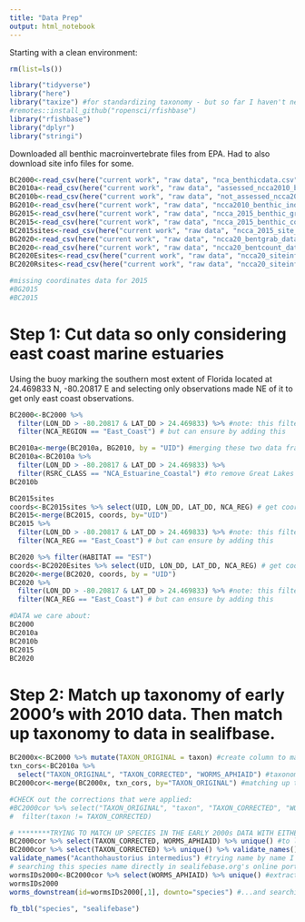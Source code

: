 ```yaml
---
title: "Data Prep"
output: html_notebook
---
```


Starting with a clean environment:
```r
rm(list=ls())
```


```r
library("tidyverse")
library("here")
library("taxize") #for standardizing taxonomy - but so far I haven't needed this since all old taxons matched with corrections provided in the 2010 dataset
#remotes::install_github("ropensci/rfishbase")
library("rfishbase")
library("dplyr")
library("stringi")
```

Downloaded all benthic macroinvertebrate files from EPA. Had to also download site info files for some.
```r
BC2000<-read_csv(here("current work", "raw data", "nca_benthicdata.csv")) #data w species counts early 2000's
BC2010a<-read_csv(here("current work", "raw data", "assessed_ncca2010_benthic_data.csv")) #data w species counts 2010 (used in water quality assessments)
BC2010b<-read_csv(here("current work", "raw data", "not_assessed_ncca2010_benthic_data.csv")) #data w species counts 2010 (not used in water quality assessments) NOTE: we don't have the necessary info (such as LAT and LON) on the grabs for this data in the following file *maybe can find this in a water chemistry file -got it!
BG2010<-read_csv(here("current work", "raw data", "ncca2010_benthic_indicator_status.csv")) #data w necessary info on grabs
BG2015<-read_csv(here("current work", "raw data", "ncca_2015_benthic_grab_estuarine-data.csv")) #data on the just the grabs 2015
BC2015<-read_csv(here("current work", "raw data", "ncca_2015_benthic_count_estuarine-data.csv")) #data w species counts 2015
BC2015sites<-read_csv(here("current work", "raw data", "ncca_2015_site_information_estuarine-data.csv")) #data w site info 2015
BG2020<-read_csv(here("current work", "raw data", "ncca20_bentgrab_data.csv")) #data on just the grabs 2020
BC2020<-read_csv(here("current work", "raw data", "ncca20_bentcount_data.csv")) #data w species counts 2020
BC2020Esites<-read_csv(here("current work", "raw data", "ncca20_siteinfo_estuaries_data_2.csv")) # estuary site info 2020
BC2020Rsites<-read_csv(here("current work", "raw data", "ncca20_siteinfo_reef_flats_data.csv")) #reef flat site info 2020

#missing coordinates data for 2015
#BG2015
#BC2015
```

# Step 1: Cut data so only considering east coast marine estuaries 
Using the buoy marking the southern most extent of Florida located at 24.469833 N, -80.20817 E and selecting only observations made NE of it to get only east coast observations.
```r
BC2000<-BC2000 %>%
  filter(LON_DD > -80.20817 & LAT_DD > 24.469833) %>% #note: this filter alone will give all of the east coast observations since there are no other observations NE of this point
  filter(NCA_REGION == "East_Coast") # but can ensure by adding this

BC2010a<-merge(BC2010a, BG2010, by = "UID") #merging these two data frames so can get the coordinates of each grab sample since these aren't in the count data
BC2010a<-BC2010a %>%
  filter(LON_DD > -80.20817 & LAT_DD > 24.469833) %>%
  filter(RSRC_CLASS == "NCA_Estuarine_Coastal") #to remove Great Lakes samples located NE of this point
BC2010b

BC2015sites
coords<-BC2015sites %>% select(UID, LON_DD, LAT_DD, NCA_REG) # get coordinates for each site and region info from the 2010 data
BC2015<-merge(BC2015, coords, by="UID")
BC2015 %>%
  filter(LON_DD > -80.20817 & LAT_DD > 24.469833) %>% #note: this filter alone will give all of the east coast observations since there are no other observations NE of this point
  filter(NCA_REG == "East_Coast") # but can ensure by adding this

BC2020 %>% filter(HABITAT == "EST")
coords<-BC2020Esites %>% select(UID, LON_DD, LAT_DD, NCA_REG) # get coordinates for each site and region info from the 2020 estaury data
BC2020<-merge(BC2020, coords, by = "UID")
BC2020 %>%
  filter(LON_DD > -80.20817 & LAT_DD > 24.469833) %>% #note: this filter alone will give all of the east coast observations since there are no other observations NE of this point
  filter(NCA_REG == "East_Coast") # but can ensure by adding this

#DATA we care about:
BC2000
BC2010a
BC2010b
BC2015
BC2020
```

# Step 2: Match up taxonomy of early 2000's with 2010 data. Then match up taxonomy to data in sealifbase.
```r
BC2000x<-BC2000 %>% mutate(TAXON_ORIGINAL = taxon) #create column to match up the original taxon names in the 2000s data to the original taxon names in the 2010 data
txn_cors<-BC2010a %>%
  select("TAXON_ORIGINAL", "TAXON_CORRECTED", "WORMS_APHIAID") #taxonomic corrections applied to 2010 data
BC2000cor<-merge(BC2000x, txn_cors, by="TAXON_ORIGINAL") #matching up the corrections applied to the 2010 data to the 2000s data

#CHECK out the corrections that were applied:
#BC2000cor %>% select("TAXON_ORIGINAL", "taxon", "TAXON_CORRECTED", "WORMS_APHIAID") %>%
#  filter(taxon != TAXON_CORRECTED)

# ********TRYING TO MATCH UP SPECIES IN THE EARLY 2000s DATA WITH EITHER WORMS OR SEALIFEBASE!!! NOT WORKING!!!************
BC2000cor %>% select(TAXON_CORRECTED, WORMS_APHIAID) %>% unique() #to look at corrected names and their supposed AphiaIDs in WoRMS
BC2000cor %>% select(TAXON_CORRECTED) %>% unique() %>% validate_names() #trying to match sealifebase gives us nothing!!!
validate_names("Acanthohaustorius intermedius") #trying name by name I'm getting nothing either....
# searching this species name directly in sealifebase.org's online portal I get a result though...
wormsIDs2000<-BC2000cor %>% select(WORMS_APHIAID) %>% unique() #extracting the IDs...
wormsIDs2000
worms_downstream(id=wormsIDs2000[,1], downto="species") #...and searching for them in WoRMS also is giving me nothing
```

































```r
fb_tbl("species", "sealifebase")
```




